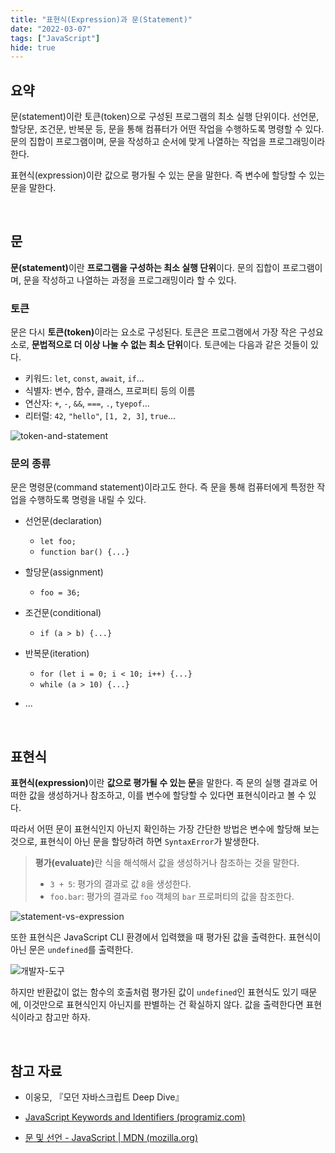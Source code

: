 ```yaml
---
title: "표현식(Expression)과 문(Statement)"
date: "2022-03-07"
tags: ["JavaScript"]
hide: true
---
```


## 요약

문(statement)이란 토큰(token)으로 구성된 프로그램의 최소 실행 단위이다. 선언문, 할당문, 조건문, 반복문 등, 문을 통해 컴퓨터가 어떤 작업을 수행하도록 명령할 수 있다. 문의 집합이 프로그램이며, 문을 작성하고 순서에 맞게 나열하는 작업을 프로그래밍이라 한다.

표현식(expression)이란 값으로 평가될 수 있는 문을 말한다. 즉 변수에 할당할 수 있는 문을 말한다.

<br />

## 문

<b>문(statement)</b>이란 **프로그램을 구성하는 최소 실행 단위**이다. 문의 집합이 프로그램이며, 문을 작성하고 나열하는 과정을 프로그래밍이라 할 수 있다.

### 토큰

문은 다시 <b>토큰(token)</b>이라는 요소로 구성된다. 토큰은 프로그램에서 가장 작은 구성요소로, **문법적으로 더 이상 나눌 수 없는 최소 단위**이다. 토큰에는 다음과 같은 것들이 있다.

- 키워드: `let`, `const`, `await`, `if`...
- 식별자: 변수, 함수, 클래스, 프로퍼티 등의 이름
- 연산자: `+`, `-`, `&&`, `===`, `.`, `tyepof`...
- 리터럴: `42`, `"hello"`, `[1, 2, 3]`, `true`...

![token-and-statement](./token-and-statement.png)

### 문의 종류

문은 명령문(command statement)이라고도 한다. 즉 문을 통해 컴퓨터에게 특정한 작업을 수행하도록 명령을 내릴 수 있다.

- 선언문(declaration)
  - `let foo;`
  - `function bar() {...}`

- 할당문(assignment)
  - `foo = 36;`

- 조건문(conditional)
  - `if (a > b) {...}`

- 반복문(iteration)
  - `for (let i = 0; i < 10; i++) {...}`
  - `while (a > 10) {...}`
- ...

<br />

## 표현식

<b>표현식(expression)</b>이란 **값으로 평가될 수 있는 문**을 말한다. 즉 문의 실행 결과로 어떠한 값을 생성하거나 참조하고, 이를 변수에 할당할 수 있다면 표현식이라고 볼 수 있다.

따라서 어떤 문이 표현식인지 아닌지 확인하는 가장 간단한 방법은 변수에 할당해 보는 것으로, 표현식이 아닌 문을 할당하려 하면 `SyntaxError`가 발생한다.

> <b>평가(evaluate)</b>란 식을 해석해서 값을 생성하거나 참조하는 것을 말한다.
>
> - `3 + 5`: 평가의 결과로 값 `8`을 생성한다.
> - `foo.bar`: 평가의 결과로 `foo` 객체의 `bar` 프로퍼티의 값을 참조한다.

![statement-vs-expression](./statement-vs-expression.png)

또한 표현식은 JavaScript CLI 환경에서 입력했을 때 평가된 값을 출력한다. 표현식이 아닌 문은 `undefined`를 출력한다.

![개발자-도구](.\개발자-도구.png)

하지만 반환값이 없는 함수의 호출처럼 평가된 값이 `undefined`인 표현식도 있기 때문에, 이것만으로 표현식인지 아닌지를 판별하는 건 확실하지 않다. 값을 출력한다면 표현식이라고 참고만 하자.

<br />

## 참고 자료

- 이웅모, 『모던 자바스크립트 Deep Dive』

- [JavaScript Keywords and Identifiers (programiz.com)](https://www.programiz.com/javascript/keywords-identifiers)
- [문 및 선언 - JavaScript | MDN (mozilla.org)](https://developer.mozilla.org/ko/docs/Web/JavaScript/Reference/Statements)

